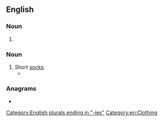 ==English==

===Noun===
{{head|en|noun form}}

# {{plural of|en|shorty}}

===Noun===
{{en-noun|-}}

# Short [[sock]]s.
#* {{quote-book|en|year=1987|author=Jacob Israel Biegeleisen|title=Make Your Job Interview a Success: A Guide for the Career-Minded Job Seeker|publisher=Prentice Hall Trade|page=36|isbn=9780135457160|text=Also for business and formal wear, knee high's are preferable to '''shorties''' so that your shanks are not exposed when crossing your legs.}}

===Anagrams===
* {{anagrams|en|a=ehiorsst|hoisters|horsesit|horsiest|hostries|orthesis}}

[[Category:English plurals ending in "-ies"]]
[[Category:en:Clothing]]